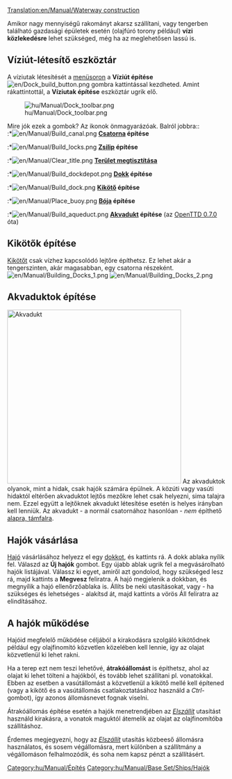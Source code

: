[[Translation:en/Manual/Waterway construction]]
{{hu/Tartalomjegyzék}}

Amikor nagy mennyiségű rakományt akarsz szállítani, vagy tengerben található gazdasági épületek esetén (olajfúró torony például) '''vízi közlekedésre''' lehet szükséged, még ha az meglehetősen lassú is.
==Víziút-létesítő eszköztár==

A víziutak létesítését a [[hu/Manual/Felhasználói felület#a-menusor-hu|menüsoron]] a '''Víziút építése '''[[File:en/Dock build button.png]] gombra kattintással kezdheted. Amint rákattintottál, a '''Víziutak építése''' eszköztár ugrik elő.

[[File:hu/Manual/Dock toolbar.png|center|frame]]

Mire jók ezek a gombok? Az ikonok önmagyarázóak. Balról jobbra::<br>
:*[[File:en/Manual/Build canal.png]] '''[[hu/Manual/Kikötők|Csatorna]] építése'''
:*[[File:en/Manual/Build locks.png]] '''[[hu/Manual/Kikötők|Zsilip]] építése'''
:*[[File:en/Manual/Clear title.png]] '''[[hu/Manual/Tájrendezés|Terület megtisztítása]]'''
:*[[File:en/Manual/Build dockdepot.png]] '''[[hu/Manual/Járműtelepek|Dokk]] építése'''
:*[[File:en/Manual/Build dock.png]] '''[[hu/Manual/Kikötők|Kikötő]] építése'''
:*[[File:en/Manual/Place buoy.png]] '''[[hu/Manual/Kikötők|Bója]] építése'''
:*[[File:en/Manual/Build aqueduct.png]] '''[[hu/Manual/Víziutak létesítése#akvaduktok-epitese|Akvadukt]] építése''' (az [[hu/OpenTTD 0.7.0|OpenTTD 0.7.0]] óta)

==Kikötők építése==
[[hu/Manual/Kikötők|Kikötőt]] csak vízhez kapcsolódó lejtőre építhetsz. Ez lehet akár a tengerszinten, akár magasabban, egy csatorna részeként. [[File:en/Manual/Building Docks 1.png|left]] [[File:en/Manual/Building Docks 2.png]]

==Akvaduktok építése==
[[File:en/Manual/Aqueduct.png|thumb|400px|Akvadukt]]
Az akvaduktok olyanok, mint a hidak, csak hajók számára épülnek. A közúti vagy vasúti hidaktól eltérően akvaduktot lejtős mezőkre lehet csak helyezni, sima talajra nem. Ezzel együtt a lejtőknek akvadukt létesítése esetén is helyes irányban kell lenniük. Az akvadukt - a normál csatornához hasonlóan - ''nem'' építhető [[hu/Manual/Tájrendezés#autoslope|alapra, támfalra]].<br style="clear:both;">

==Hajók vásárlása==
[[hu/Manual/Hajók|Hajó]] vásárlásához helyezz el egy [[hu/Manual/Járműtelepek|dokkot]], és kattints rá. A dokk ablaka nyílik fel. Válaszd az '''Új hajók''' gombot. Egy újabb ablak ugrik fel a megvásárolható hajók listájával.  Válassz ki egyet, amiről azt gondolod, hogy szükséged lesz rá, majd kattints a '''Megvesz''' feliratra. A hajó megjelenik a dokkban, és megnyílik a hajó ellenőrzőablaka is. Állíts be neki utasításokat, vagy - ha szükséges és lehetséges - alakítsd át, majd kattints a vörös Áll feliratra az elindításához.

==A hajók működése==
Hajóid megfelelő működése céljából a kirakodásra szolgáló kikötődnek például egy olajfinomító közvetlen közelében kell lennie, így az olajat közvetlenül ki lehet rakni.

Ha a terep ezt nem teszi lehetővé, '''átrakóállomást''' is építhetsz, ahol az olajat ki lehet tölteni a hajókból, és tovább lehet szállítani pl. vonatokkal. Ebben az esetben a vasútállomást a közvetlenül a kikötő mellé kell építened (vagy a kikötő és a vasútállomás csatlakoztatásához  használd a ''Ctrl''-gombot), így azonos állomásnevet fognak viselni.

Átrakóállomás építése esetén a hajók menetrendjében az ''[[hu/Manual/Utasítások#elszallit|Elszállít]]'' utasítást használd kirakásra, a vonatok maguktól átemelik az olajat az olajfinomítóba szállításhoz.

Érdemes megjegyezni, hogy az ''[[hu/Manual/Utasítások#elszallit|Elszállít]]'' utasítás közbeeső állomásra használatos, és sosem végállomásra, mert különben a szállítmány a végállomáson felhalmozódik, és soha nem kapsz pénzt a szállításért.
[[Category:hu/Manual/Építés]]
[[Category:hu/Manual/Base Set/Ships/Hajók]]